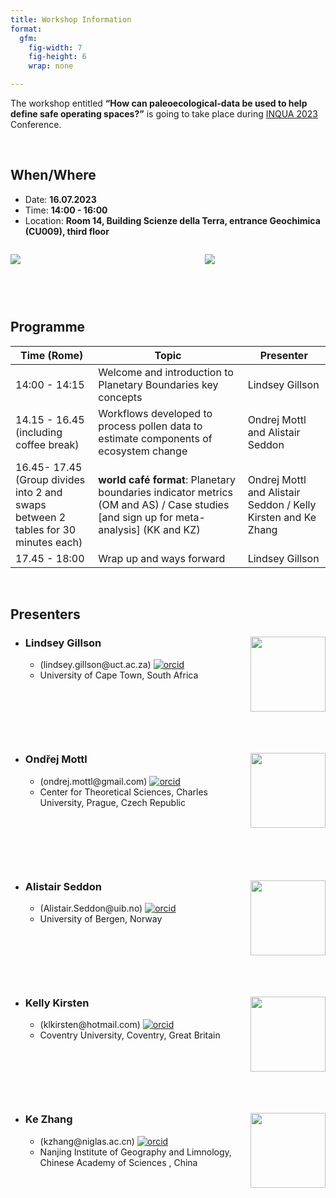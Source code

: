 ```yaml
---
title: Workshop Information
format: 
  gfm:
    fig-width: 7
    fig-height: 6
    wrap: none

---
```


The workshop entitled **"How can paleoecological-data be used to help define safe operating spaces?"** is going to take place during [INQUA 2023](https://inquaroma2023.org/) Conference.


<br>

## When/Where 

* Date: **16.07.2023**
* Time: **14:00 - 16:00**
* Location: **Room 14, Building Scienze della Terra, entrance Geochimica (CU009), third floor**

:::: {.columns}

::: {.column width="60%"}
![](map/PBW_map.png)
:::

::: {.column width="40%"}
![](map/aula_14.jpg)
:::

::::

![]()

<br>

## Programme

| Time (Rome) | Topic | Presenter|
|------|-----------|------|
| 14:00 - 14:15 | Welcome and introduction to Planetary Boundaries key concepts | Lindsey Gillson |  
| 14.15 - 16.45 (including coffee break) | Workflows developed to process pollen data to estimate components of ecosystem change | Ondrej Mottl and Alistair Seddon |  
| 16.45- 17.45 (Group divides into 2 and swaps between 2 tables for 30  minutes each) | **world café format**: Planetary boundaries indicator metrics (OM and AS) / Case studies [and sign up for meta-analysis] (KK and KZ) | Ondrej Mottl and Alistair Seddon / Kelly Kirsten and Ke Zhang |
| 17.45 - 18:00 | Wrap up and ways forward | Lindsey Gillson |

<br>

## Presenters

* ### Lindsey Gillson <img src="https://acdi.uct.ac.za/sites/default/files/media/images/acdi_uct_ac_za/lindsey-gillson-pic-b-w%20%281%29.jpg" align="right"  width="120"/>
  * (lindsey.gillson@uct.ac.za) [![orcid](https://img.shields.io/badge/orcid-0000--0001--9607--6760-brightgreen.svg)](https://orcid.org/0000-0001-9607-6760)
  * University of Cape Town, South Africa

<br>

<br>

<br>

* ### Ondřej Mottl <img src="https://ondrejmottl.github.io/profile_mottl_zoom.jpg" align="right"  width="120"/>
  * (ondrej.mottl@gmail.com) [![orcid](https://img.shields.io/badge/orcid-0000--0002--9796--5081-brightgreen.svg)](https://orcid.org/0000-0002-9796-5081)
  * Center for Theoretical Sciences, Charles University, Prague, Czech Republic

<br>

<br>

<br>

* ### Alistair Seddon <img src="https://www.uib.no/sites/w3.uib.no/files/styles/user_thumbnail/public/w2/al/alistairseddon_1_0.jpg?itok=42ft2RcF" align="right" width="120" />
  * (Alistair.Seddon@uib.no) [![orcid](https://img.shields.io/badge/orcid-0000--0002--8266--0947-brightgreen.svg)](https://orcid.org/0000-0002-8266-0947)
  * University of Bergen, Norway

<br>

<br>

<br>

* ### Kelly Kirsten <img src="https://pureportal.coventry.ac.uk/files-asset/68243319/Prof_Profile_Pic.jpg" align="right"  width="120"/>
  * (klkirsten@hotmail.com) [![orcid](https://img.shields.io/badge/orcid-0000--0002--8512--1519-brightgreen.svg)](https://orcid.org/0000-0002-8512-1519)
  * Coventry University, Coventry, Great Britain

<br>

<br>

<br>

* ### Ke Zhang <img src="http://www.niglas.cas.cn/yjsjy_165790/dsjs/bshshdsh/zrdlx/202005/W020200826684472609819.jpg" align="right" width="120" />
  * (kzhang@niglas.ac.cn) [![orcid](https://img.shields.io/badge/orcid-0000--0002--1841--9016-brightgreen.svg)](https://orcid.org/0000-0002-1841-9016)
  * Nanjing Institute of Geography and Limnology, Chinese Academy of Sciences , China
